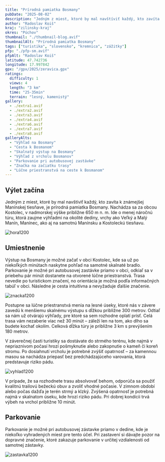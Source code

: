 ```yaml
---
title: "Prírodná pamiatka Bosmany"
pubDate: "2025-08-02"
description: "Jedným z miest, ktoré by mal navštíviť každý, kto zavíta k známejšej Manínskej tiesňave, je prírodná pamiatka Bosmany. Nachádza sa za obcou Kostolec, v nadmorskej výške približne 650 m n. m. Ide o menej náročnú túru, ktorá zaujme výhľadmi na okolité dediny, vrchy ako Veľký a Malý Manín, Manínec, ako aj na samotnú Manínsku a Kostoleckú tiesňavu."
author: "Radoslav Koiš"
kraj: "zilinsky-kraj"
okres: "Púchov"
thumbnail: "./thumbnail-blog.avif"
thumbnailAlt: "Prírodná pamiatka Bosmany"
tags: ["turistika", "slovensko", "kremnica", "zážitky"]
pfp: "./pfp-sm.avif"
pfpAlt: "Radoslav Koiš"
latitude: 47.742736
longitude: 17.997842
gpx: "/gpx/2025/zeravica.gpx"
ratings:
  difficulty: 1
  views: 4
  length: "3 km"
  time: "25-35min"
  terrain: "lesný, kamenistý"
gallery:
  - ./extra1.avif
  - ./extra2.avif
  - ./extra3.avif
  - ./extra4.avif
  - ./extra6.avif
  - ./extra7.avif
  - ./extra8.avif
galleryAlts:
  - "Výhľad na Bosmany"
  - "Cesta k Bosmanom"
  - "Skalnatý výstup na Bosmany"
  - "Výhľad z vrcholu Bosmanov"
  - "Parkovanie pri autobusovej zastávke"
  - "Značka na začiatku trasy"
  - "Lúčne priestranstvá na ceste k Bosmanom"
---
```


## Výlet začína

Jedným z miest, ktoré by mal navštíviť každý, kto zavíta k známejšej Manínskej tiesňave, je prírodná pamiatka Bosmany. Nachádza sa za obcou Kostolec, v nadmorskej výške približne 650 m n. m. Ide o menej náročnú túru, ktorá zaujme výhľadmi na okolité dediny, vrchy ako Veľký a Malý Manín, Manínec, ako aj na samotnú Manínsku a Kostoleckú tiesňavu.

![hora1200](./hora1200.avif)

## Umiestnenie

Výstup na Bosmany je možné začať v obci Kostolec, kde sa už po niekoľkých minútach naskytne pohľad na samotné skalnaté bradlo. Parkovanie je možné pri autobusovej zastávke priamo v obci, odkiaľ sa v priebehu pár minút dostanete na otvorené lúčne priestranstvá. Trasa nevedie po turistickom značení, no orientácia je možná podľa informačných tabúľ v obci. Následne je cesta intuitívna a nevyžaduje ďalšie značenie.

![znacka1200](./hora-2-1200.avif)

Postupne sa lúčne priestranstvá menia na lesné úseky, ktoré nás v závere zavedú k menšiemu skalnému výstupu s dĺžkou približne 300 metrov. Odtiaľ sa nám už otvárajú výhľady, pre ktoré sa sem rozhodne oplatí prísť. Celá trasa vám nezaberie viac než 30 minút – záleží len na tom, ako dlho sa budete kochať okolím. Celková dĺžka túry je približne 3 km s prevýšením 180 metrov.

V záverečnej časti turistiky sa dostávate do strmého terénu, kde najmä v nepriaznivom počasí hrozí pošmyknutie alebo zakopnutie o kameň či koreň stromu. Po dosiahnutí vrcholu je potrebné zvýšiť opatrnosť – za kamennou masou sa nachádza priepasť bez predchádzajúceho varovania, ktorá predstavuje riziko pádu.

![vyhlad1200](./hora-5-1200.avif)

V prípade, že sa rozhodnete trasu absolvovať behom, odporúča sa použiť kvalitnú trailovú bežeckú obuv a zvoliť vhodné počasie. V zimnom období alebo počas dažďa je terén strmý a klzký. Zvýšená opatrnosť je potrebná najmä v skalnatom úseku, kde hrozí riziko pádu. Pri dobrej kondícii trvá výbeh na vrchol približne 10 minút.

## Parkovanie

Parkovanie je možné pri autobusovej zástavke priamo v dedine, kde je niekoľko vyhradených miest pre tento účel. Pri zastavení si dávajte pozor na dopravné značenie, ktoré zakazuje parkovanie v určitej vzdialenosti od samotnej zástavky. 

![zastavka1200](./hora-4-1200.avif)

